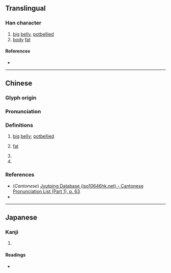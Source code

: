 {{character info/new}}
==Translingual==

===Han character===
{{Han char|rn=9|rad=人|as=03|sn=5|four=21210|canj=OM,XXOM|ids=⿰亻工}}

# [[big]] [[belly]], [[potbellied]]
# [[body]] [[fat]]

====References====
* {{Han ref|kx=0093.020|dkj=00377|dj=0196.060|hdz=10112.040|uh=4EDC|ud=20188|bh=C966|bd=51558}}

----

==Chinese==
{{zh-forms}}

===Glyph origin===
{{Han etym}}

===Pronunciation===
{{zh-pron
|m=hóng
|c=hung4
|mc=y
|oc=y
|ma=
|cat=n,a
}}

===Definitions===
{{zh-hanzi}}

# [[big]] [[belly]]; [[potbellied]]
# {{lb|zh|of body}} [[fat]] <!-- Kō Kan-Wa Jiten: 〔廣韻〕仜、身肥大也。〔集韻〕仜、朦仜、肥大兒。 -->
# {{zh-alt-form|龓}}
# {{zh-alt-form|肛}}

===References===
* (''Cantonese'') [http://www.iso10646hk.net/jp/document/download.jsp Jyutping Database (iso10646hk.net) - Cantonese Pronunciation List (Part 1), p. 63]
* {{R:DKJ}}

----

==Japanese==

===Kanji===
{{ja-kanji|grade=|rs=人03}}

# {{defn|lang=ja|sort=人03}}

====Readings====
* {{ja-readings|on=[[こう]] (kō), [[だ]] (da)|kun=}}